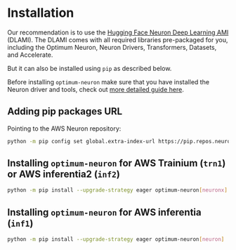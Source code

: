<!--Copyright 2023 The HuggingFace Team. All rights reserved.

Licensed under the Apache License, Version 2.0 (the "License"); you may not use this file except in compliance with
the License. You may obtain a copy of the License at

http://www.apache.org/licenses/LICENSE-2.0

Unless required by applicable law or agreed to in writing, software distributed under the License is distributed on
an "AS IS" BASIS, WITHOUT WARRANTIES OR CONDITIONS OF ANY KIND, either express or implied. See the License for the
specific language governing permissions and limitations under the License.
-->

# Installation

Our recommendation is to use the [Hugging Face Neuron Deep Learning AMI](https://aws.amazon.com/marketplace/pp/prodview-gr3e6yiscria2) (DLAMI). The DLAMI comes with all required libraries pre-packaged for you, including the Optimum Neuron, Neuron Drivers, Transformers, Datasets, and Accelerate.

But it can also be installed using `pip` as described below.

Before installing `optimum-neuron` make sure that you have installed the Neuron driver and tools, check out [more detailed guide here](https://awsdocs-neuron.readthedocs-hosted.com/en/latest/general/setup/torch-neuronx.html#setup-torch-neuronx).

## Adding pip packages URL

Pointing to the AWS Neuron repository:

```bash
python -m pip config set global.extra-index-url https://pip.repos.neuron.amazonaws.com
```

## Installing `optimum-neuron` for AWS Trainium (`trn1`) or AWS inferentia2 (`inf2`)

```bash
python -m pip install --upgrade-strategy eager optimum-neuron[neuronx]
```

## Installing `optimum-neuron` for AWS inferentia (`inf1`)

```bash
python -m pip install --upgrade-strategy eager optimum-neuron[neuron]
```
